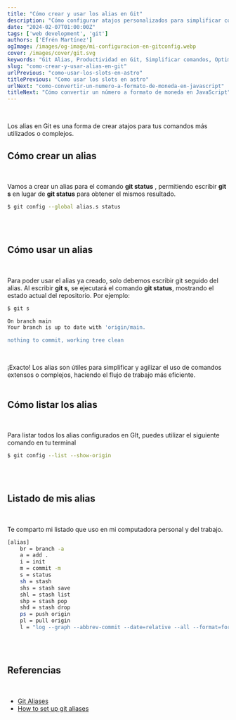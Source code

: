 ```yaml
---
title: "Cómo crear y usar los alias en Git"
description: "Cómo configurar atajos personalizados para simplificar comandos más utilizados o complejos"
date: "2024-02-07T01:00:00Z"
tags: ['web development', 'git']
authors: ['Efrén Martínez']
ogImage: /images/og-image/mi-configuracion-en-gitconfig.webp
cover: /images/cover/git.svg
keywords: "Git Alias, Productividad en Git, Simplificar comandos, Optimizar flujo de trabajo, Atajos en Git, Configuración de alias, Comandos personalizados"
slug: "como-crear-y-usar-alias-en-git"
urlPrevious: "como-usar-los-slots-en-astro"
titlePrevious: "Como usar los slots en astro"
urlNext: "como-convertir-un-numero-a-formato-de-moneda-en-javascript"
titleNext: "Cómo convertir un número a formato de moneda en JavaScript"
---
```


<article class="prose-a:text-pink-600 prose-a:underline prose-a:leading-loose prose-h2:text-2xl prose-h2:font-medium
				prose-h2:text-gray-800 prose-strong:text-gray-900 prose-strong:font-semibold
				prose-strong:lining-num prose-pre:p-4 prose-pre:rounded-md prose-pre:shadow-lg prose-ul:list-disc prose-ul:mt-4 prose-ul:mb-4 prose-ul:list-inside prose-li:text-gray-600
				prose-li:font-normal prose-li:text-base">
<br />

Los alias en Git es una forma de crear atajos para tus comandos más utilizados o complejos.
<br/>

## Cómo crear un alias
<br/>

Vamos a crear un alias para el comando **git status** , permitiendo escribir **git s** en lugar de **git status** para obtener el mismos resultado.
<br/>

```bash
$ git config --global alias.s status

```
<br/>
<br/>

## Cómo usar un alias
<br/>

Para poder usar el alias ya creado, solo debemos escribir git seguido del alias.
Al escribir **git s**, se ejecutará el comando **git status**, mostrando el estado actual del repositorio. Por ejemplo:
<br/>

```bash
$ git s

On branch main
Your branch is up to date with 'origin/main.

nothing to commit, working tree clean

```
<br/>

¡Exacto! Los alias son útiles para simplificar y agilizar el uso de comandos extensos o complejos, haciendo el flujo de trabajo más eficiente.
<br/>
<br/>

## Cómo listar los alias
<br/>

Para listar todos los alias configurados en GIt, puedes utilizar el siguiente comando en tu terminal
<br/>

```bash
$ git config --list --show-origin

```
<br/>
<br/>

## Listado de mis alias
<br/>

Te comparto mi listado que uso en mi computadora personal y del trabajo.
<br/>

```bash
[alias]
	br = branch -a
	a = add .
	i = init
	m = commit -m
	s = status
	sh = stash
	shs = stash save
	shl = stash list
	shp = stash pop
	shd = stash drop
	ps = push origin
	pl = pull origin
	l = "log --graph --abbrev-commit --date=relative --all --format=format:'%C(bold blue)%h%C(reset) %C(bold green)(%>(18,trunc)%aD)%C(reset) %C(bold blue)[%<(10,trunc)%aN]%Creset - %s%C(reset) %C(bold yellow)%d%C(reset)'"

```
<br/>
<br/>

## Referencias
<br/>

<ul>
  <li><a href="https://git-scm.com/book/en/v2/Git-Basics-Git-Aliases" target="_blank">Git Aliases</a></li>
  <li><a href="https://www.git-tower.com/learn/git/faq/how-to-set-up-git-aliases" target="_blank">How to set up git aliases</a></li>
</ul>

<br/>
<br/>
<br/>
</article>